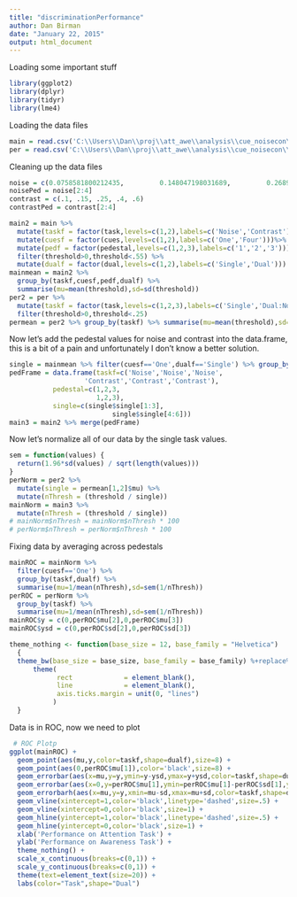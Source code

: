```yaml
---
title: "discriminationPerformance"
author: Dan Birman
date: "January 22, 2015"
output: html_document
---
```


Loading some important stuff

```r
library(ggplot2)
library(dplyr)
library(tidyr)
library(lme4)
```

Loading the data files

```r
main = read.csv('C:\\Users\\Dan\\proj\\att_awe\\analysis\\cue_noisecon\\s300\\csv\\mainThresholds.csv')
per = read.csv('C:\\Users\\Dan\\proj\\att_awe\\analysis\\cue_noisecon\\s300\\csv\\perThresholds.csv')
```

Cleaning up the data files

```r
noise = c(0.0758581800212435,         0.148047198031689,         0.268941421369995,         0.437823499114202,         0.622459331201855)
noisePed = noise[2:4]
contrast = c(.1, .15, .25, .4, .6)
contrastPed = contrast[2:4]
```

```r
main2 = main %>%
  mutate(taskf = factor(task,levels=c(1,2),labels=c('Noise','Contrast'))) %>% 
  mutate(cuesf = factor(cues,levels=c(1,2),labels=c('One','Four')))%>%
  mutate(pedf = factor(pedestal,levels=c(1,2,3),labels=c('1','2','3'))) %>%
  filter(threshold>0,threshold<.55) %>%
  mutate(dualf = factor(dual,levels=c(1,2),labels=c('Single','Dual')))
mainmean = main2 %>%
  group_by(taskf,cuesf,pedf,dualf) %>%
  summarise(mu=mean(threshold),sd=sd(threshold))
per2 = per %>% 
  mutate(taskf = factor(task,levels=c(1,2,3),labels=c('Single','Dual:Noise','Dual:Contrast'))) %>%
  filter(threshold>0,threshold<.25)
permean = per2 %>% group_by(taskf) %>% summarise(mu=mean(threshold),sd=sd(threshold))
```

Now let's add the pedestal values for noise and contrast into the data.frame, this is a bit of a pain and unfortunately I don't know a better solution.
```r
single = mainmean %>% filter(cuesf=='One',dualf=='Single') %>% group_by(taskf,pedf) %>% summarise(single = mean(mu))
pedFrame = data.frame(taskf=c('Noise','Noise','Noise',
                   'Contrast','Contrast','Contrast'),
           pedestal=c(1,2,3,
                      1,2,3),
           single=c(single$single[1:3],
                          single$single[4:6]))
main3 = main2 %>% merge(pedFrame)
```

Now let's normalize all of our data by the single task values.

```r
sem = function(values) {
  return(1.96*sd(values) / sqrt(length(values)))
}
perNorm = per2 %>%
  mutate(single = permean[1,2]$mu) %>%
  mutate(nThresh = (threshold / single))
mainNorm = main3 %>%
  mutate(nThresh = (threshold / single))
# mainNorm$nThresh = mainNorm$nThresh * 100
# perNorm$nThresh = perNorm$nThresh * 100
```

Fixing data by averaging across pedestals
```r
mainROC = mainNorm %>%
  filter(cuesf=='One') %>%
  group_by(taskf,dualf) %>%
  summarise(mu=1/mean(nThresh),sd=sem(1/nThresh))
perROC = perNorm %>%
  group_by(taskf) %>%
  summarise(mu=1/mean(nThresh),sd=sem(1/nThresh))
mainROC$y = c(0,perROC$mu[2],0,perROC$mu[3])
mainROC$ysd = c(0,perROC$sd[2],0,perROC$sd[3])
```

```r
theme_nothing <- function(base_size = 12, base_family = "Helvetica")
  {
  theme_bw(base_size = base_size, base_family = base_family) %+replace%
      theme(
            rect             = element_blank(),
            line             = element_blank(),
            axis.ticks.margin = unit(0, "lines")
           )
  }
```

Data is in ROC, now we need to plot
```r
 # ROC Plotp
ggplot(mainROC) +
  geom_point(aes(mu,y,color=taskf,shape=dualf),size=8) +
  geom_point(aes(0,perROC$mu[1]),color='black',size=8) +
  geom_errorbar(aes(x=mu,y=y,ymin=y-ysd,ymax=y+ysd,color=taskf,shape=dualf),width=.05) +
  geom_errorbar(aes(x=0,y=perROC$mu[1],ymin=perROC$mu[1]-perROC$sd[1],ymax=perROC$mu[1]+perROC$sd[1]),width=.05) +
  geom_errorbarh(aes(x=mu,y=y,xmin=mu-sd,xmax=mu+sd,color=taskf,shape=dualf),width=.05) +
  geom_vline(xintercept=1,color='black',linetype='dashed',size=.5) +
  geom_vline(xintercept=0,color='black',size=1) +
  geom_hline(yintercept=1,color='black',linetype='dashed',size=.5) +
  geom_hline(yintercept=0,color='black',size=1) +
  xlab('Performance on Attention Task') +
  ylab('Performance on Awareness Task') +
  theme_nothing() +
  scale_x_continuous(breaks=c(0,1)) +
  scale_y_continuous(breaks=c(0,1)) +
  theme(text=element_text(size=20)) +
  labs(color="Task",shape="Dual")
```

